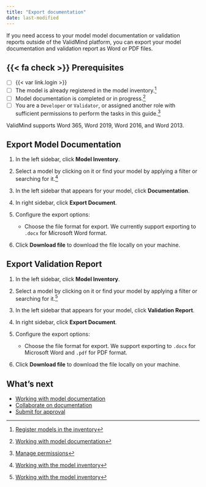 ```yaml
---
title: "Export documentation"
date: last-modified
---
```


If you need access to your model model documentation or validation reports outside of the ValidMind platform, you can export your model documentation and validation report as Word or PDF files.

::: {.prereq}

## {{< fa check >}} Prerequisites

- [ ] {{< var link.login >}}
- [ ] The model is already registered in the model inventory.[^1]
- [ ] Model documentation is completed or in progress.[^2]
- [ ] You are a `Developer` or `Validator`, or assigned another role with sufficient permissions to perform the tasks in this guide.[^3]

::: {.callout}
ValidMind supports Word 365, Word 2019, Word 2016, and Word 2013.
:::

:::

## Export Model Documentation

1. In the left sidebar, click **Model Inventory**.

2. Select a model by clicking on it or find your model by applying a filter or searching for it.[^4]

3. In the left sidebar that appears for your model, click **Documentation**.

4. In right sidebar, click **Export Document**.

5. Configure the export options:

   <!--- - Check **Include comment threads** to include comment threads in the exported file.
   - Check **Section activity logs** to include a history of changes in each section of the documentation. --->
   - Choose the file format for export. We currently support exporting to `.docx` for Microsoft Word format.

6. Click **Download file** to download the file locally on your machine.

## Export Validation Report

1. In the left sidebar, click **Model Inventory**.

2. Select a model by clicking on it or find your model by applying a filter or searching for it.[^5]

<!--- NR Mar 2024 this option does not yet exist --->
3. In the left sidebar that appears for your model, click **Validation Report**.

4. In right sidebar, click **Export Document**.

5. Configure the export options:

   <!--- - Check **Include comment threads** to include comment threads in the exported file.
   - Check **Section activity logs** to include a history of changes in each section of the documentation. --->
   - Choose the file format for export. We support exporting to `.docx` for Microsoft Word and `.pdf` for PDF format.

6. Click **Download file** to download the file locally on your machine.

## What's next

* [Working with model documentation](working-with-model-documentation.qmd)
* [Collaborate on documentation](collaborate-with-others.qmd)
* [Submit for approval](submit-for-approval.qmd)




<!-- FOOTNOTES -->

[^1]: [Register models in the inventory](/guide/model-inventory/register-models-in-inventory.qmd)

[^2]: [Working with model documentation](working-with-model-documentation.qmd)

[^3]: [Manage permissions](/guide/configuration/manage-permissions.qmd)

[^4]: [Working with the model inventory](/guide/model-inventory/working-with-model-inventory.qmd#search-filter-and-sort-models)

[^5]: [Working with the model inventory](/guide/model-inventory/working-with-model-inventory.qmd#search-filter-and-sort-models)

